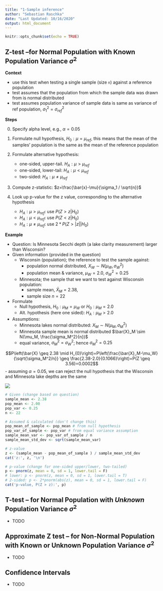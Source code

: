 ```yaml
---
title: "1-Sample inference"
author: "Sebastian Raschka"
date: "Last Updated: 10/16/2020"
output: html_document
---
```


```r
knitr::opts_chunk$set(echo = TRUE)
```

## Z-test --for Normal Population with Known Population Variance $\sigma^2$

**Context**

- use this test when testing a single sample (size `n`) against a reference population
- test assumes that the population from which the sample data was drawn from is normal distributed
- test assumes population variance of sample data is same as variance of ref population, $\sigma^2_1 = \sigma^2_{ref}$

**Steps**

0. Specify alpha level, e.g., $\alpha=0.05$

1. Formulate null hypothesis, $H_0: \mu = \mu_{ref}$, this means that the mean of the samples' population is the same as the mean of the reference population

2. Formulate alternative hypothesis:

    - one-sided, upper-tail. $H_A: \mu > \mu_{ref}$
    - one-sided, lower-tail: $H_A: \mu < \mu_{ref}$
    - two-sided: $H_A: \mu \neq \mu_{ref}$


3. Compute z-statistic: $z=\frac{\bar{x}-\mu}{\sigma_1 / \sqrt{n}}$

4. Look up p-value for the z value, corresponding to the alternative hypothesis 
    - $H_A: \mu > \mu_{ref}$: use $P(Z > z | H_0)$
    - $H_A: \mu < \mu_{ref}$: use $P(Z < z | H_0)$
    - $H_A: \mu \neq \mu_{ref}$: use $2*P(Z > |z| | H_0)$
    
    
**Example**

- Question: Is Minnesota Secchi depth (a lake clarity measurement) larger than Wisconsin?
- Given information (provided in the question)
  - Wisconsin (population); the reference to test the sample against: 
    - population normal distributed, $X_W \sim N(\mu_W, \sigma^2_W)$ 
    - population mean & variance, $\mu_W = 2.0$, $\sigma_W^2 = 0.25$
  - Minnesota; the sample that we want to test against Wisconsin population: 
    - sample mean, $\bar{X}_M = 2.38$, 
    - sample size $n=22$
- Formulate
  - Null hypothesis, $H_0: \mu_M = \mu_W$ or $H_0: \mu_M = 2.0$
  - Alt. hypothesis (here one sided): $H_A: \mu_M > 2.0$
- Assumptions:
  - Minnesota lakes normal distributed: $X_M \sim N(\mu_M, \sigma^2_M)$
  - Minnesota sample mean is normal distributed $\bar{X}_M \sim N(\mu_M, \frac{\sigma_M^2}{n})$
  - equal variance, $\sigma_M^2 = \sigma_W^2$; hence $\sigma_M^2 = 0.25$

$$P\left(\bar{X} \geq 2.38 \mid H_{0}\right)=P\left(\frac{\bar{X}_M-\mu_W}{\sqrt{\sigma_M^2/n}} \geq \frac{2.38-2.0}{0.1066}\right)=P(Z \geq 3.56)=0.0002$$
- assuming $\alpha=0.05$, we can reject the null hypothesis that the Wisconsin and Minnesota lake depths are the same

![](images/z-dist-lakes.png)

```r

# Given (change based on question)
sample_mean <- 2.38
pop_mean <- 2.00
pop_var <- 0.25
n <- 22

# Assumed & calculated (don't change this)
pop_mean_of_sample <- pop_mean # from null hypothesis
pop_var_of_sample <- pop_var # from equal variance assumption
sample_mean_var <- pop_var_of_sample / n
sample_mean_std_dev <- sqrt(sample_mean_var)

# z-value
z <- (sample_mean - pop_mean_of_sample ) / sample_mean_std_dev
cat('z:', z, '\n')

# p-value (change for one-sided upper/lower, two-tailed)
p <- pnorm(z, mean = 0, sd = 1, lower.tail = F)
# lower: p <- pnorm(z, mean = 0, sd = 1, lower.tail = T)
# 2-sided: p <- 2*pnorm(abs(z), mean = 0, sd = 1, lower.tail = F)
cat('p-value, P(Z > z):', p)
```


## T-test -- for Normal Population with *Unknown* Population Variance $\sigma^2$

- TODO

## Approximate Z test -- for Non-Normal Population with Known or Unknown Population Variance $\sigma^2$

- TODO

## Confidence Intervals

- TODO